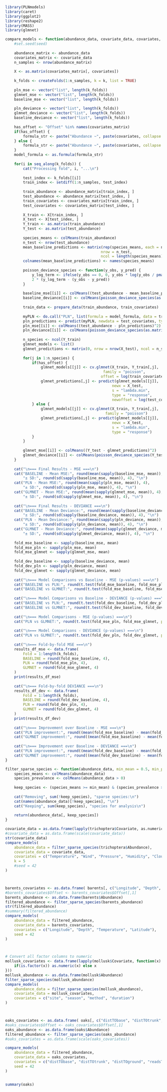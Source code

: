 ```r
library(PLNmodels)
library(caret)
library(ggplot2)
library(reshape2)
library(MASS)
library(glmnet)
```

```r
compare_models <- function(abundance_data, covariate_data, covariates, k = 5, seed = 42) {
    #set.seed(seed)
    
    abundance_matrix <- abundance_data
    covariates_matrix <- covariate_data
    n_samples <- nrow(abundance_matrix)
    
    X <- as.matrix(covariates_matrix[, covariates])
    
    k_folds <- createFolds(1:n_samples, k = k, list = TRUE)
    
    pln_mse <- vector("list", length(k_folds))
    glmnet_mse <- vector("list", length(k_folds))
    baseline_mse <- vector("list", length(k_folds))
    
    pln_deviance <- vector("list", length(k_folds))
    glmnet_deviance <- vector("list", length(k_folds))
    baseline_deviance <- vector("list", length(k_folds))
    
    has_offset <- "Offset" %in% names(covariates_matrix)
    if(has_offset) {
        formula_str <- paste("Abundance ~", paste(covariates, collapse = " + "), "+ offset(log(Offset))")
    } else {
        formula_str <- paste("Abundance ~", paste(covariates, collapse = " + "))
    }
    model_formula <- as.formula(formula_str)
    
    for(i in seq_along(k_folds)) {
        cat("Processing fold", i, "...\n")
        
        test_index <- k_folds[[i]]
        train_index <- setdiff(1:n_samples, test_index)
        
        train_abundance <- abundance_matrix[train_index, ]
        test_abundance <- abundance_matrix[test_index, ]
        train_covariates <- covariates_matrix[train_index, ]
        test_covariates <- covariates_matrix[test_index, ]
        
        X_train <- X[train_index, ]
        X_test <- X[test_index, ]
        Y_train <- as.matrix(train_abundance)
        Y_test <- as.matrix(test_abundance)
        
        species_means <- colMeans(train_abundance)
        n_test <- nrow(test_abundance)
        mean_baseline_predictions <- matrix(rep(species_means, each = n_test), 
                                           nrow = n_test, 
                                           ncol = length(species_means))
        colnames(mean_baseline_predictions) <- names(species_means)
        
        poisson_deviance_species <- function(y_obs, y_pred) {
            y_log_term <- ifelse(y_obs == 0, 0, y_obs * log(y_obs / pmax(y_pred, 1e-10)))
            2 * (y_log_term - (y_obs - y_pred))
        }
        
        baseline_mse[[i]] <- colMeans((test_abundance - mean_baseline_predictions)^2)
        baseline_deviance[[i]] <- colMeans(poisson_deviance_species(as.matrix(test_abundance), mean_baseline_predictions))
        
        train_data <- prepare_data(train_abundance, train_covariates)
        
        myPLN <- do.call("PLN", list(formula = model_formula, data = train_data))
        pln_predictions <- predict(myPLN, newdata = test_covariates, type = "response")
        pln_mse[[i]] <- colMeans((test_abundance - pln_predictions)^2)
        pln_deviance[[i]] <- colMeans(poisson_deviance_species(as.matrix(test_abundance), as.matrix(pln_predictions)))
        
        n_species <- ncol(Y_train)
        glmnet_models <- list()
        glmnet_predictions <- matrix(0, nrow = nrow(X_test), ncol = n_species)
        
        for(j in 1:n_species) {
            if(has_offset) {
                glmnet_models[[j]] <- cv.glmnet(X_train, Y_train[,j], 
                                            family = "poisson",
                                           offset = log(train_covariates$Offset))
                glmnet_predictions[,j] <- predict(glmnet_models[[j]], 
                                                newx = X_test, 
                                                s = "lambda.min", 
                                                type = "response",
                                                newoffset = log(test_covariates$Offset))
            } else {
                glmnet_models[[j]] <- cv.glmnet(X_train, Y_train[,j], 
                                             family = "poisson")
                glmnet_predictions[,j] <- predict(glmnet_models[[j]], 
                                                newx = X_test, 
                                                s = "lambda.min", 
                                                type = "response")
            }
        }
        
        glmnet_mse[[i]] <- colMeans((Y_test - glmnet_predictions)^2)
        glmnet_deviance[[i]] <- colMeans(poisson_deviance_species(Y_test, glmnet_predictions))
    }
    
    cat("\n=== Final Results - MSE ===\n")
    cat("BASELINE - Mean MSE:", round(mean(sapply(baseline_mse, mean)), 4), 
        "± SD:", round(sd(sapply(baseline_mse, mean)), 4), "\n")
    cat("PLN - Mean MSE:", round(mean(sapply(pln_mse, mean)), 4), 
        "± SD:", round(sd(sapply(pln_mse, mean)), 4), "\n")
    cat("GLMNET - Mean MSE:", round(mean(sapply(glmnet_mse, mean)), 4), 
        "± SD:", round(sd(sapply(glmnet_mse, mean)), 4), "\n")
    
    cat("\n=== Final Results - DEVIANCE ===\n")
    cat("BASELINE - Mean Deviance:", round(mean(sapply(baseline_deviance, mean)), 4), 
        "± SD:", round(sd(sapply(baseline_deviance, mean)), 4), "\n")
    cat("PLN - Mean Deviance:", round(mean(sapply(pln_deviance, mean)), 4), 
        "± SD:", round(sd(sapply(pln_deviance, mean)), 4), "\n")
    cat("GLMNET - Mean Deviance:", round(mean(sapply(glmnet_deviance, mean)), 4), 
        "± SD:", round(sd(sapply(glmnet_deviance, mean)), 4), "\n")
    
    fold_mse_baseline <- sapply(baseline_mse, mean)
    fold_mse_pln <- sapply(pln_mse, mean)
    fold_mse_glmnet <- sapply(glmnet_mse, mean)
    
    fold_dev_baseline <- sapply(baseline_deviance, mean)
    fold_dev_pln <- sapply(pln_deviance, mean)
    fold_dev_glmnet <- sapply(glmnet_deviance, mean)
    
    cat("\n=== Model Comparisons vs Baseline - MSE (p-values) ===\n")
    cat("BASELINE vs PLN:", round(t.test(fold_mse_baseline, fold_mse_pln, paired = TRUE)$p.value, 4), "\n")
    cat("BASELINE vs GLMNET:", round(t.test(fold_mse_baseline, fold_mse_glmnet, paired = TRUE)$p.value, 4), "\n")
    
    cat("\n=== Model Comparisons vs Baseline - DEVIANCE (p-values) ===\n")
    cat("BASELINE vs PLN:", round(t.test(fold_dev_baseline, fold_dev_pln, paired = TRUE)$p.value, 4), "\n")
    cat("BASELINE vs GLMNET:", round(t.test(fold_dev_baseline, fold_dev_glmnet, paired = TRUE)$p.value, 4), "\n")
    
    cat("\n=== Model Comparisons - MSE (p-values) ===\n")
    cat("PLN vs GLMNET:", round(t.test(fold_mse_pln, fold_mse_glmnet, paired = TRUE)$p.value, 4), "\n")
    
    cat("\n=== Model Comparisons - DEVIANCE (p-values) ===\n")
    cat("PLN vs GLMNET:", round(t.test(fold_dev_pln, fold_dev_glmnet, paired = TRUE)$p.value, 4), "\n")
    
    cat("\n=== Fold-by-fold MSE ===\n")
    results_df_mse <- data.frame(
        Fold = 1:length(k_folds),
        BASELINE = round(fold_mse_baseline, 4),
        PLN = round(fold_mse_pln, 4),
        GLMNET = round(fold_mse_glmnet, 4)
    )
    print(results_df_mse)
    
    cat("\n=== Fold-by-fold DEVIANCE ===\n")
    results_df_dev <- data.frame(
        Fold = 1:length(k_folds),
        BASELINE = round(fold_dev_baseline, 4),
        PLN = round(fold_dev_pln, 4),
        GLMNET = round(fold_dev_glmnet, 4)
    )
    print(results_df_dev)
    
    cat("\n=== Improvement over Baseline - MSE ===\n")
    cat("PLN improvement:", round((mean(fold_mse_baseline) - mean(fold_mse_pln)) / mean(fold_mse_baseline) * 100, 2), "%\n")
    cat("GLMNET improvement:", round((mean(fold_mse_baseline) - mean(fold_mse_glmnet)) / mean(fold_mse_baseline) * 100, 2), "%\n")
    
    cat("\n=== Improvement over Baseline - DEVIANCE ===\n")
    cat("PLN improvement:", round((mean(fold_dev_baseline) - mean(fold_dev_pln)) / mean(fold_dev_baseline) * 100, 2), "%\n")
    cat("GLMNET improvement:", round((mean(fold_dev_baseline) - mean(fold_dev_glmnet)) / mean(fold_dev_baseline) * 100, 2), "%\n")
}
```

```r
filter_sparse_species <- function(abundance_data, min_mean = 0.5, min_prevalence = 0.5) {
    species_means <- colMeans(abundance_data)
    species_prevalence <- colMeans(abundance_data > 0)
    
    keep_species <- (species_means >= min_mean) & (species_prevalence >= min_prevalence)
    
    cat("Removing", sum(!keep_species), "sparse species:\n")
    cat(names(abundance_data)[!keep_species], "\n")
    cat("Keeping", sum(keep_species), "species for analysis\n")
    
    return(abundance_data[, keep_species])
}
```



```r
covariate_data = as.data.frame(lapply(trichoptera$Covariate, as.numeric))
#covariate_data = as.data.frame(scale(covariate_data))
str(covariate_data)
compare_models(
    abundance_data = filter_sparse_species(trichoptera$Abundance),
    covariate_data = covariate_data, 
    covariates = c("Temperature", "Wind", "Pressure", "Humidity", "Cloudiness", "Precipitation"),
    k = 5
    #seed = 42
)



barents_covariates <- as.data.frame( barents[, c("Longitude", "Depth", "Temperature", "Latitude")] )
#barents_covariates$Offset <- barents_covariates$Offset[,1]
barents_abundance <- as.data.frame(barents$Abundance)
filtered_abundance <- filter_sparse_species(barents_abundance)
str(filtered_abundance)
#summary(filtered_abundance)
compare_models(
    abundance_data = filtered_abundance,
    covariate_data = barents_covariates, 
    covariates = c("Longitude", "Depth", "Temperature", "Latitude"),
    seed = 42
)



# Convert all factor columns to numeric
mollusk_covariates <- data.frame(lapply(mollusk$Covariate, function(x) {
    if(is.factor(x)) as.numeric(x) else x
}))
mollusk_abundance <- as.data.frame(mollusk$Abundance)
filter_sparse_species(mollusk_abundance)
compare_models(
    abundance_data = filter_sparse_species(mollusk_abundance),
    covariate_data = mollusk_covariates, 
    covariates = c("site", "season", "method", "duration")
)



oaks_covariates <- as.data.frame( oaks[, c("distTObase", "distTOtrunk", "distTOground", "readsTOTfun")] )
#oaks_covariates$Offset <- oaks_covariates$Offset[,1]
oaks_abundance <- as.data.frame(oaks$Abundance)
filtered_abundance <- filter_sparse_species(oaks_abundance)
#oaks_covariates = as.data.frame(scale(oaks_covariates))

compare_models(
    abundance_data = filtered_abundance,
    covariate_data = oaks_covariates, 
    covariates = c("distTObase", "distTOtrunk", "distTOground", "readsTOTfun"), #, "distTOtrunk", "pmInfection", "distTOground", "readsTOTfun", "readsTOTbac"),
    seed = 42
)


summary(oaks)


```